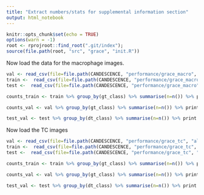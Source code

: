 ```yaml
---
title: "Extract numbers/stats for supplemental information section"
output: html_notebook
---
```


```r
knitr::opts_chunk$set(echo = TRUE)
options(warn = -1)
root <- rprojroot::find_root(".git/index"); 
source(file.path(root, "src", "grace", "init.R"))
```

Now load the data for the macrophage images.

```r
val <- read_csv(file=file.path(CANDESCENCE, "performance/grace_macro", "all_events_results_biglittlelittle_type_val_thresh_0.2.csv"))
train <-  read_csv(file=file.path(CANDESCENCE, "performance/grace_macro", "all_events_results_biglittlelittle_type_train_thresh_0.2.csv"))
test <-  read_csv(file=file.path(CANDESCENCE, "performance/grace_macro", "complete_test_events_biglittlelittle_thresh_0.2.csv"))

```
```r
counts_train <- train %>% group_by(gt_class) %>% summarise(n=n()) %>% print

```


```r
counts_val <- val %>% group_by(gt_class) %>% summarise(n=n()) %>% print

```

```r
test_val <- test %>% group_by(dt_class) %>% summarise(n=n()) %>% print

```

Now load the TC images
```r
val <- read_csv(file=file.path(CANDESCENCE, "performance/grace_tc", "all_events_results_chosenone_type_val_thresh_0.3.csv"))
train <-  read_csv(file=file.path(CANDESCENCE, "performance/grace_tc", "all_events_results_chosenone_type_train_thresh_0.3.csv"))
test <-  read_csv(file=file.path(CANDESCENCE, "performance/grace_tc", "complete_test_events_chosenone_thresh_0.3.csv"))
```

```r
counts_train <- train %>% group_by(gt_class) %>% summarise(n=n()) %>% print

```



```r
counts_val <- val %>% group_by(gt_class) %>% summarise(n=n()) %>% print

```

```r
test_val <- test %>% group_by(dt_class) %>% summarise(n=n()) %>% print

```

